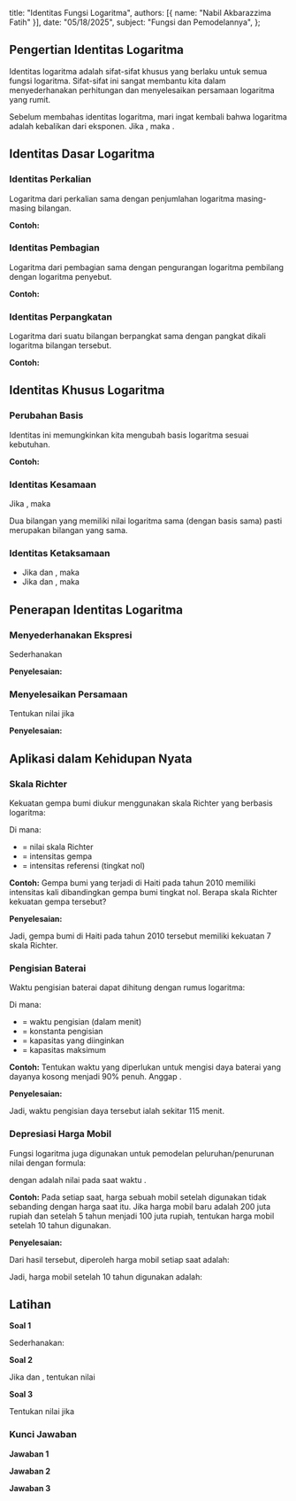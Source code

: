   title: "Identitas Fungsi Logaritma",
  authors: [{ name: "Nabil Akbarazzima Fatih" }],
  date: "05/18/2025",
  subject: "Fungsi dan Pemodelannya",
};

## Pengertian Identitas Logaritma

Identitas logaritma adalah sifat-sifat khusus yang berlaku untuk semua fungsi logaritma. Sifat-sifat ini sangat membantu kita dalam menyederhanakan perhitungan dan menyelesaikan persamaan logaritma yang rumit.

Sebelum membahas identitas logaritma, mari ingat kembali bahwa logaritma adalah kebalikan dari eksponen. Jika <InlineMath math="b^x = a" />, maka <InlineMath math="^b\log a = x" />.

## Identitas Dasar Logaritma

### Identitas Perkalian

<BlockMath math="^b\log(MN) = {^b\log M} + {^b\log N}" />

Logaritma dari perkalian sama dengan penjumlahan logaritma masing-masing bilangan.

**Contoh:**

<BlockMath math="^2\log(8 \times 4) = {^2\log 8} + {^2\log 4} = 3 + 2 = 5" />

### Identitas Pembagian

<BlockMath math="^b\log\left(\frac{M}{N}\right) = {^b\log M} - {^b\log N}" />

Logaritma dari pembagian sama dengan pengurangan logaritma pembilang dengan logaritma penyebut.

**Contoh:**

<BlockMath math="^3\log\left(\frac{81}{9}\right) = {^3\log 81} - {^3\log 9} = 4 - 2 = 2" />

### Identitas Perpangkatan

<BlockMath math="^b\log(M^p) = p \cdot {^b\log M}" />

Logaritma dari suatu bilangan berpangkat sama dengan pangkat dikali logaritma bilangan tersebut.

**Contoh:**

<BlockMath math="^2\log(4^3) = 3 \cdot {^2\log 4} = 3 \times 2 = 6" />

## Identitas Khusus Logaritma

### Perubahan Basis

<BlockMath math="^b\log M = \frac{^a\log M}{^a\log b}" />

Identitas ini memungkinkan kita mengubah basis logaritma sesuai kebutuhan.

**Contoh:**

<BlockMath math="^3\log 9 = \frac{^{10}\log 9}{^{10}\log 3} = \frac{0,954}{0,477} = 2" />

### Identitas Kesamaan

Jika <InlineMath math="^b\log M = {^b\log N}" />, maka <InlineMath math="M = N" />

Dua bilangan yang memiliki nilai logaritma sama (dengan basis sama) pasti merupakan bilangan yang sama.

### Identitas Ketaksamaan

- Jika <InlineMath math="b > 1" /> dan <InlineMath math="^b\log M < {^b\log N}" />, maka <InlineMath math="M < N" />
- Jika <InlineMath math="0 < b < 1" /> dan <InlineMath math="^b\log M < {^b\log N}" />, maka <InlineMath math="M > N" />

## Penerapan Identitas Logaritma

### Menyederhanakan Ekspresi

Sederhanakan <InlineMath math="^2\log 32 + {^2\log 8} - {^2\log 4}" />

**Penyelesaian:**

<div className="flex flex-col gap-4">
  <BlockMath math="^2\log 32 + {^2\log 8} - {^2\log 4}" />
  <BlockMath math="= {^2\log(32 \times 8)} - {^2\log 4}" />
  <BlockMath math="= {^2\log 256} - {^2\log 4}" />
  <BlockMath math="= {^2\log\left(\frac{256}{4}\right)}" />
  <BlockMath math="= {^2\log 64} = 6" />
</div>

### Menyelesaikan Persamaan

Tentukan nilai <InlineMath math="x" /> jika <InlineMath math="^3\log x + {^3\log 9} = {^3\log 81}" />

**Penyelesaian:**

<div className="flex flex-col gap-4">
  <BlockMath math="^3\log x + {^3\log 9} = {^3\log 81}" />
  <BlockMath math="^3\log(x \times 9) = {^3\log 81}" />
  <BlockMath math="x \times 9 = 81" />
  <BlockMath math="x = \frac{81}{9} = 9" />
</div>

## Aplikasi dalam Kehidupan Nyata

### Skala Richter

Kekuatan gempa bumi diukur menggunakan skala Richter yang berbasis logaritma:

<BlockMath math="R = \log\left(\frac{I}{I_0}\right)" />

Di mana:

- <InlineMath math="R" /> = nilai skala Richter
- <InlineMath math="I" /> = intensitas gempa
- <InlineMath math="I_0" /> = intensitas referensi (tingkat nol)

**Contoh:** Gempa bumi yang terjadi di Haiti pada tahun 2010 memiliki intensitas <InlineMath math="10^7" /> kali dibandingkan gempa bumi tingkat nol. Berapa skala Richter kekuatan gempa tersebut?

**Penyelesaian:**

<div className="flex flex-col gap-4">
  <BlockMath math="R = \log\left(\frac{I}{I_0}\right)" />
  <BlockMath math="= \log\left(\frac{10^7 I_0}{I_0}\right)" />
  <BlockMath math="= \log(10^7)" />
  <BlockMath math="= 7" />
</div>

Jadi, gempa bumi di Haiti pada tahun 2010 tersebut memiliki kekuatan 7 skala Richter.

### Pengisian Baterai

Waktu pengisian baterai dapat dihitung dengan rumus logaritma:

<BlockMath math="t = -\frac{1}{k}\ln\left(1 - \frac{C}{C_0}\right)" />

Di mana:

- <InlineMath math="t" /> = waktu pengisian (dalam menit)
- <InlineMath math="k" /> = konstanta pengisian
- <InlineMath math="C" /> = kapasitas yang diinginkan
- <InlineMath math="C_0" /> = kapasitas maksimum

**Contoh:** Tentukan waktu yang diperlukan untuk mengisi daya baterai yang dayanya kosong menjadi 90% penuh. Anggap <InlineMath math="k = 0,02" />.

**Penyelesaian:**

<div className="flex flex-col gap-4">
  <BlockMath math="t = -\frac{1}{k}\ln\left(1 - \frac{C}{C_0}\right)" />
  <BlockMath math="= -\frac{1}{0,02}\ln\left(1 - \frac{0,9C_0}{C_0}\right)" />
  <BlockMath math="= -50\ln(1 - 0,9)" />
  <BlockMath math="= -50\ln(0,1)" />
  <BlockMath math="\approx 115,13" />
</div>

Jadi, waktu pengisian daya tersebut ialah sekitar 115 menit.

### Depresiasi Harga Mobil

Fungsi logaritma juga digunakan untuk pemodelan peluruhan/penurunan nilai dengan formula:

<BlockMath math="H(t) = ce^{kt}" />

dengan <InlineMath math="H(t)" /> adalah nilai pada saat waktu <InlineMath math="t" />.

**Contoh:** Pada setiap saat, harga sebuah mobil setelah digunakan tidak sebanding dengan harga saat itu. Jika harga mobil baru adalah 200 juta rupiah dan setelah 5 tahun menjadi 100 juta rupiah, tentukan harga mobil setelah 10 tahun digunakan.

**Penyelesaian:**

<div className="flex flex-col gap-4">
  <BlockMath math="H(0) = 200 \text{ juta, maka } 200 = ce^0 = c" />
  <BlockMath math="H(5) = 100 \text{ juta, maka } 100 = 200e^{5k}" />
  <BlockMath math="e^{5k} = \frac{1}{2} \text{, sehingga } 5k = \ln\left(\frac{1}{2}\right)" />
  <BlockMath math="k = \frac{1}{5}\ln\left(\frac{1}{2}\right) = -0,1386" />
</div>

Dari hasil tersebut, diperoleh harga mobil setiap saat <InlineMath math="t" /> adalah:

<BlockMath math="H(t) = 200e^{-0,1386t}" />

Jadi, harga mobil setelah 10 tahun digunakan adalah:

<BlockMath math="H(10) = 200e^{-0,1386(10)} = 200e^{-1,386} \approx 50 \text{ juta rupiah}" />

## Latihan

**Soal 1**

Sederhanakan: <InlineMath math="^5\log 125 + {^5\log 25} - {^5\log 5}" />

**Soal 2**

Jika <InlineMath math="^2\log x = 3" /> dan <InlineMath math="^2\log y = 5" />, tentukan nilai <InlineMath math="^2\log(xy)" />

**Soal 3**

Tentukan nilai <InlineMath math="x" /> jika <InlineMath math="^4\log(x-1) = {^4\log 16} - {^4\log 2}" />

### Kunci Jawaban

**Jawaban 1**

<div className="flex flex-col gap-4">
  <BlockMath math="^5\log 125 + {^5\log 25} - {^5\log 5}" />
  <BlockMath math="= 3 + 2 - 1 = 4" />
</div>

**Jawaban 2**

<div className="flex flex-col gap-4">
  <BlockMath math="^2\log(xy) = {^2\log x} + {^2\log y}" />
  <BlockMath math="= 3 + 5 = 8" />
</div>

**Jawaban 3**

<div className="flex flex-col gap-4">
  <BlockMath math="^4\log(x-1) = {^4\log 16} - {^4\log 2}" />
  <BlockMath math="^4\log(x-1) = {^4\log\left(\frac{16}{2}\right)}" />
  <BlockMath math="^4\log(x-1) = {^4\log 8}" />
  <BlockMath math="x - 1 = 8" />
  <BlockMath math="x = 9" />
</div>
